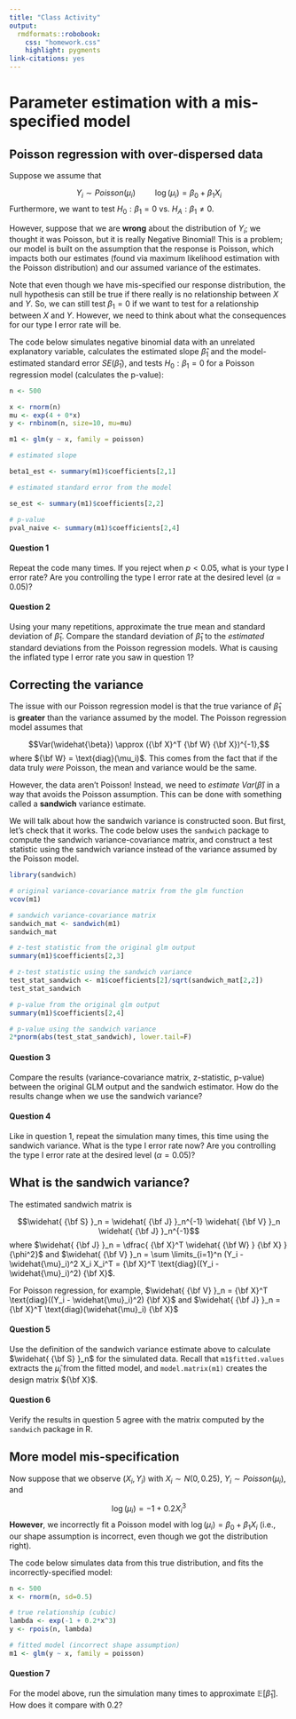 ```yaml
---
title: "Class Activity"
output: 
  rmdformats::robobook:
    css: "homework.css"
    highlight: pygments
link-citations: yes
---
```


# Parameter estimation with a mis-specified model

## Poisson regression with over-dispersed data

Suppose we assume that

$$Y_i \sim Poisson(\mu_i) \hspace{1cm} \log(\mu_i) = \beta_0 + \beta_1 X_i$$
Furthermore, we want to test $H_0: \beta_1 = 0$ vs. $H_A: \beta_1 \neq 0$.

However, suppose that we are **wrong** about the distribution of $Y_i$; we thought it was Poisson, but it is really Negative Binomial! This is a problem; our model is built on the assumption that the response is Poisson, which impacts both our estimates (found via maximum likelihood estimation with the Poisson distribution) and our assumed variance of the estimates.

Note that even though we have mis-specified our response distribution, the null hypothesis can still be true if there really is no relationship between $X$ and $Y$. So, we can still test $\beta_1 = 0$ if we want to test for a relationship between $X$ and $Y$. However, we need to think about what the consequences for our type I error rate will be.

The code below simulates negative binomial data with an unrelated explanatory variable, calculates the estimated slope $\widehat{\beta}_1$ and the model-estimated standard error $SE(\widehat{\beta}_1)$, and tests $H_0: \beta_1 = 0$ for a Poisson regression model (calculates the p-value):

```r
n <- 500

x <- rnorm(n)
mu <- exp(4 + 0*x)
y <- rnbinom(n, size=10, mu=mu)

m1 <- glm(y ~ x, family = poisson)

# estimated slope

beta1_est <- summary(m1)$coefficients[2,1]

# estimated standard error from the model

se_est <- summary(m1)$coefficients[2,2]

# p-value
pval_naive <- summary(m1)$coefficients[2,4]
```


:::{.question}
#### Question 1

Repeat the code many times. If you reject when $p < 0.05$, what is your type I error rate? Are you controlling the type I error rate at the desired level ($\alpha = 0.05$)?
:::

:::{.question}
#### Question 2

Using your many repetitions, approximate the true mean and standard deviation of $\widehat{\beta}_1$. Compare the standard deviation of $\widehat{\beta}_1$ to the *estimated* standard deviations from the Poisson regression models. What is causing the inflated type I error rate you saw in question 1?
:::

## Correcting the variance

The issue with our Poisson regression model is that the true variance of $\widehat{\beta}_1$ is **greater** than the variance assumed by the model. The Poisson regression model assumes that

$$Var(\widehat{\beta}) \approx ({\bf X}^T {\bf W} {\bf X})^{-1},$$
where ${\bf W} = \text{diag}(\mu_i)$. This comes from the fact that if the data truly *were* Poisson, the mean and variance would be the same.

However, the data aren't Poisson! Instead, we need to *estimate* $Var(\widehat{\beta})$ in a way that avoids the Poisson assumption. This can be done with something called a **sandwich** variance estimate. 

We will talk about how the sandwich variance is constructed soon. But first, let's check that it works. The code below uses the `sandwich` package to compute the sandwich variance-covariance matrix, and construct a test statistic using the sandwich variance instead of the variance assumed by the Poisson model.

```r
library(sandwich)

# original variance-covariance matrix from the glm function
vcov(m1)

# sandwich variance-covariance matrix
sandwich_mat <- sandwich(m1)
sandwich_mat

# z-test statistic from the original glm output
summary(m1)$coefficients[2,3]

# z-test statistic using the sandwich variance
test_stat_sandwich <- m1$coefficients[2]/sqrt(sandwich_mat[2,2])
test_stat_sandwich

# p-value from the original glm output
summary(m1)$coefficients[2,4]

# p-value using the sandwich variance
2*pnorm(abs(test_stat_sandwich), lower.tail=F)
```

:::{.question}
#### Question 3

Compare the results (variance-covariance matrix, z-statistic, p-value) between the original GLM output and the sandwich estimator. How do the results change when we use the sandwich variance?
:::

:::{.question}
#### Question 4

Like in question 1, repeat the simulation many times, this time using the sandwich variance. What is the type I error rate now? Are you controlling the type I error rate at the desired level ($\alpha = 0.05$)?
:::


## What is the sandwich variance?

The estimated sandwich matrix is

$$\widehat{ {\bf S} }_n = \widehat{ {\bf J} }_n^{-1} \widehat{ {\bf V} }_n \widehat{ {\bf J} }_n^{-1}$$
where $\widehat{ {\bf J} }_n = \dfrac{ {\bf X}^T \widehat{ {\bf W} } {\bf X} }{\phi^2}$ and $\widehat{ {\bf V} }_n = \sum \limits_{i=1}^n (Y_i - \widehat{\mu}_i)^2 X_i X_i^T = {\bf X}^T \text{diag}((Y_i - \widehat{\mu}_i)^2) {\bf X}$.

For Poisson regression, for example, $\widehat{ {\bf V} }_n = {\bf X}^T \text{diag}((Y_i - \widehat{\mu}_i)^2) {\bf X}$ and $\widehat{ {\bf J} }_n = {\bf X}^T \text{diag}(\widehat{\mu}_i) {\bf X}$


:::{.question}
#### Question 5

Use the definition of the sandwich variance estimate above to calculate $\widehat{ {\bf S} }_n$ for the simulated data. Recall that `m1$fitted.values` extracts the $\widehat{\mu}_i$ from the fitted model, and `model.matrix(m1)` creates the design matrix ${\bf X}$.
:::

:::{.question}
#### Question 6

Verify the results in question 5 agree with the matrix computed by the `sandwich` package in R.

:::


## More model mis-specification

Now suppose that we observe $(X_i, Y_i)$ with $X_i \sim N(0, 0.25)$, $Y_i \sim Poisson(\mu_i)$, and 

$$\log(\mu_i) = -1 + 0.2 X_i^3$$
**However**, we incorrectly fit a Poisson model with $\log(\mu_i) = \beta_0 + \beta_1 X_i$ (i.e., our shape assumption is incorrect, even though we got the distribution right).

The code below simulates data from this true distribution, and fits the incorrectly-specified model:

```r
n <- 500
x <- rnorm(n, sd=0.5)

# true relationship (cubic)
lambda <- exp(-1 + 0.2*x^3)
y <- rpois(n, lambda)

# fitted model (incorrect shape assumption)
m1 <- glm(y ~ x, family = poisson)
```


:::{.question}
#### Question 7

For the model above, run the simulation many times to approximate $\mathbb{E}[\widehat{\beta}_1]$. How does it compare with 0.2?

:::

